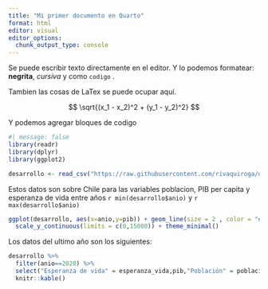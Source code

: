 ```yaml
---
title: "Mi primer documento en Quarto"
format: html
editor: visual
editor_options: 
  chunk_output_type: console
---
```


Se puede escribir texto directamente en el editor. Y lo podemos formatear: **negrita**, *cursiva* y como `codigo` .

Tambien las cosas de LaTex se puede ocupar aquí.

$$
\sqrt{(x_1 - x_2)^2 + (y_1 - y_2)^2}
$$

Y podemos agregar bloques de codigo

```r
#| message: false  
library(readr)
library(dplyr)
library(ggplot2)

desarrollo <- read_csv("https://raw.githubusercontent.com/rivaquiroga/datos-de-ejemplo/main/cl_1960-2020.csv")
```

Estos datos son sobre Chile para las variables poblacion, PIB per capita y esperanza de vida entre años `r min(desarrollo$anio)` y `r max(desarrollo$anio)`

```r
ggplot(desarrollo, aes(x=anio,y=pib)) + geom_line(size = 2 , color = "#1fb791") +
  scale_y_continuous(limits = c(0,15000)) + theme_minimal()

```

Los datos del ultimo año son los siguientes:

```r
desarrollo %>% 
  filter(anio==2020) %>%    
  select("Esperanza de vida" = esperanza_vida,pib,"Población" = poblacion) %>% 
  knitr::kable()

```

